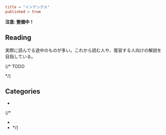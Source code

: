 ```toml
title = "インデックス"
published = true
```

**注意: 整備中！**

## Reading

実際に読んでる途中のものが多い。これから読む人や、復習する人向けの解説を目指している。

{/* TODO

<Series path="reading" />
*/}

## Categories

- [](linear-algebra)

{/*
- [](calculus)
- [](complex-function-theory)
*/}
